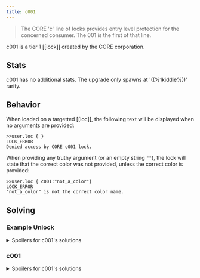```yaml
---
title: c001
---
```


> The CORE 'c' line of locks provides entry level protection for the concerned consumer. The 001 is the first of that line.

c001 is a tier 1 [[lock]] created by the CORE corporation.

## Stats

c001 has no additional stats. The upgrade only spawns at '((%1kiddie%))' rarity.

## Behavior

When loaded on a targetted [[loc]], the following text will be displayed when no arguments are provided:

```
>>user.loc { }
LOCK_ERROR
Denied access by CORE c001 lock.
```

When providing any truthy argument (or an empty string `""`), the lock will state that the correct color was not provided, unless the correct color is provided:

```
>>user.loc { c001:"not_a_color"}
LOCK_ERROR
"not_a_color" is not the correct color name.
```

## Solving

### Example Unlock

<details>
<summary>Spoilers for c001's solutions</summary>

```
>>user.loc { c001: "lime", color_digit: 4 }
WARNING: BINMAT security shell inactive. Intelligent defense system offline.
LOCK_UNLOCKED
System <user> breached.
Connection terminated.
```

</details>

### c001

<details>
<summary>Spoilers for c001's solutions</summary>

c001 will choose a random color from a list of the following 8 colors, as a string, for its solution:

- green
- lime
- yellow
- orange
- red
- purple
- blue
- cyan

### color_digit

As a second parameter, c001 will ask for a color_digit which is equal to the number of characters in the color name.

</details>
